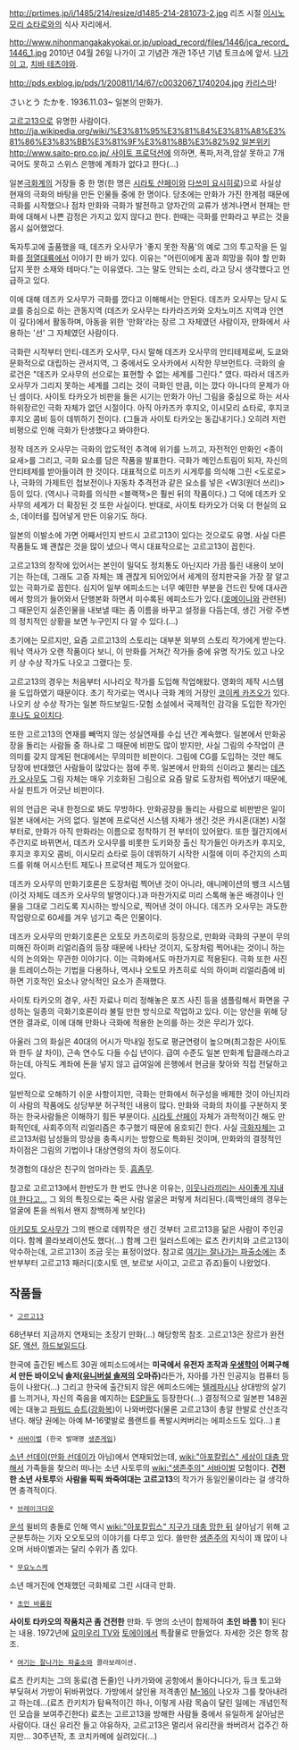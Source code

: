 http://prtimes.jp/i/1485/214/resize/d1485-214-281073-2.jpg
리즈 시절 [[이시노모리 쇼타로]]와의 식사 자리에서.

http://www.nihonmangakakyokai.or.jp/upload_record/files/1446/jca_record_1446_1.jpg
2010년 04월 26일 나가이 고 기념관 개관 1주년 기념 토크쇼에 앞서. [[나가이 고]], [[치바 테츠야]]와.

http://pds.exblog.jp/pds/1/200811/14/67/c0032067_1740204.jpg
[[카리스마]]!

さいとう たかを. 1936.11.03~ 일본의 만화가.

[[고르고13]]으로 유명한 사람이다. [[http://ja.wikipedia.org/wiki/%E3%81%95%E3%81%84%E3%81%A8%E3%81%86%E3%83%BB%E3%81%9F%E3%81%8B%E3%82%92 일본위키]] [[http://www.saito-pro.co.jp/ 사이토 프로덕션]]에 의하면, 폭파,저격,암살 못하고 7개 국어도 못하고 스위스 은행에 계좌가 없다고 한다(...)

일본[[극화]]계의 거장들 중 한 명(한 명은 [[시라토 산페이]]와 [[다쓰미 요시히로]])으로 사실상 현재의 극화의 바탕을 만든 인물들 중에 한 명이다. 당초에는 만화가 가진 한계점 때문에 극화를 시작했으나 점차 만화와 극화가 발전하고 양자간의 교류가 생겨나면서 현재는 만화에 대해서 나쁜 감정은 가지고 있지 않다고 한다. 한때는 극화를 만화라고 부르는 것을 몹시 싫어했었다.

독자투고에 출품했을 때, 데즈카 오사무가 '좋지 못한 작품'의 예로 그의 투고작을 든 일화를 [[정열대륙]]에서 이야기 한 바가 있다. 이유는 "어린이에게 꿈과 희망을 줘야 할 만화 답지 못한 소재와 테마다."는 이유였다. 그는 말도 안되는 소리, 라고 당시 생각했다고 언급하고 있다. 

이에 대해 데즈카 오사무가 극화를 깠다고 이해해서는 안된다. 데즈카 오사무는 당시 도쿄를 중심으로 하는 관동지역 (데즈카 오사무는 타카라즈카와 오차노미즈 지역과 인연이 깊다)에서 활동하며, 아동을 위한 '만화'라는 장르 그 자체였던 사람이자, 만화에서 사용하는 '선' 그 자체였던 사람이다. 

극화란 시작부터 안티-데즈카 오사무, 다시 말해 데즈카 오사무의 안티테제로써, 도쿄와 문화적으로 대립하는 관서지역, 그 중에서도 오사카에서 시작한 무브먼트다. 극화의 슬로건은 "데즈카 오사무의 선으로는 표현할 수 없는 세계를 그린다." 였다. 따라서 데즈카 오사무가 그리지 못하는 세계를 그리는 것이 극화인 만큼, 이는 깠다 아니다의 문제가 아닌 셈이다. 사이토 타카오가 비판을 들은 시기는 만화가 아닌 그림을 중심으로 하는 서사 하위장르인 극화 자체가 없던 시절이다. 아직 아카즈카 후지오, 이시모리 쇼타로, 후지코 후지오 콤비 등이 데뷔하기 전이다. (그들과 사이토 타카오는 동갑내기다.) 오히려 저런 비평으로 인해 극화가 탄생했다고 봐야한다.

정작 데즈카 오사무는 극화의 압도적인 추격에 위기를 느끼고, 자전적인 만화인 <종이 요새>를 그리고, 극화 요소를 담은 작품을 발표한다. 극화가 메인스트림이 되자, 자신의 안티테제를 받아들이려 한 것이다. 대표적으로 미즈키 시게루를 의식해 그린 <도로로>나, 극화의 가제트인 첩보전이나 자동차 추격전과 같은 요소를 넣은 <W3(원더 쓰리)> 등이 있다. (역시나 극화를 의식한 <블랙잭>은 훨씬 뒤의 작품이다.) 그 덕에 데즈카 오사무의 세계가 더 확장된 것 또한 사실이다. 반대로, 사이토 타카오가 더욱 더 현실의 요소, 데이터를 집어넣게 만든 이유기도 하다.

일본의 이발소에 가면 어째서인지 반드시 고르고13이 있다는 것으로도 유명. 사실 다른 작품들도 꽤 괜찮은 것을 많이 냈으나 역시 대표작으로는 고르고13이 꼽힌다.

고르고13의 창작에 있어서는 본인이 밀덕도 정치통도 아닌지라 가끔 틀린 내용이 보이기는 하는데, 그래도 고증 자체는 꽤 괜찮게 되어있어서 세계의 정치판국을 가장 잘 알고 있는 극화가로 꼽힌다. 심지어 일부 에피소드는 너무 예민한 부분을 건드린 탓에 대사관에서 항의가 들어와서 단행본화 하면서 미수록된 에피소드가 있다.([[호메이니]]와 관련된) 그 때문인지 실존인물을 내보낼 때는 좀 이름을 바꾸고 설정을 다듬는데, 생긴 거랑 주변의 정치적인 상황을 보면 누구인지 다 알 수 있다.(...)

초기에는 모르지만, 요즘 고르고13의 스토리는 대부분 외부의 스토리 작가에게 받는다. 워낙 역사가 오랜 작품이다 보니, 이 만화를 거쳐간 작가들 중에 유명 작가도 있고 나오키 상 수상 작가도 나오고 그랬다는 듯.

고르고13의 경우는 처음부터 시나리오 작가를 도입해 작업해왔다. 영화의 제작 시스템을 도입하였기 때문이다. 초기 작가로는 역시나 극화 계의 거장인 [[코이케 카즈오]]가 있다. 나오키 상 수상 작가는 일본 하드보일드-모험 소설에서 국제적인 감각을 도입한 작가인 [[후나도 요이치]]다. 

또한 고르고13의 연재를 빼먹지 않는 성실연재를 수십 년간 계속했다. 일본에서 만화공장을 돌리는 사람들 중 하나로 그 때문에 비판도 많이 받지만, 사실 그림의 수작업이 큰 의미를 갖지 않게된 현대에서는 무의미한 비판이다. 그림에 CG를 도입하는 것만 해도 당장에 반대했던 사람들이 많았다는 점에 주목. 일본에서 만화의 신이라고 불리는 [[데즈카 오사무]]도 그림 자체는 매우 기호화된 그림으로 요즘 말로 도장처럼 찍어냈기 때문에, 사실 핀트가 어긋난 비판이다.

위의 언급은 국내 한정으로 봐도 무방하다. 만화공장을 돌리는 사람으로 비판받은 일이 일본 내에서는 거의 없다. 일본에 프로덕션 시스템 자체가 생긴 것은 카시혼(대본) 시절부터로, 만화가 아직 만화라는 이름으로 정착하기 전 부터이 있어왔다. 또한 월간지에서 주간지로 바뀌면서, 데즈카 오사무를 비롯한 도키와장 출신 작가들인 아카즈카 후지오, 후지코 후지오 콤비, 이시모리 쇼타로 등이 데뷔하기 시작한 시절에 이미 주간지의 스피드를 위해 어시스턴트 제도나 프로덕션 제도가 있어왔다.

데즈카 오사무의 만화기호론은 도장처럼 찍어낸 것이 아니라, 애니메이션의 뱅크 시스템(이것 자체도 데즈카 오사무의 발명이다.)과 마찬가지로 미리 스톡해 놓은 배경이나 인물을 그대로 그리도록 지시하는 방식으로, 찍어낸 것이 아니다. 데즈카 오사무는 과도한 작업량으로 60세를 겨우 넘기고 죽은 인물이다.

데즈카 오사무의 만화기호론은 오토모 카츠히로의 등장으로, 만화와 극화의 구분이 무의미해진 하이퍼 리얼리즘의 등장 때문에 나타난 것이지, 도장처럼 찍어내는 것이니 하는 식의 논의와는 무관한 이야기다. 이는 극화에서도 마찬가지로 적용된다. 극화 또한 사진을 트레이스하는 기법을 다용하나, 역시나 오토모 카츠히로 식의 하이퍼 리얼리즘에 비하면 기호적인 요소나 양식적인 요소가 존재했다.

사이토 타카오의 경우, 사진 자료나 미리 정해놓은 포즈 사진 등을 샘플링해서 화면을 구성하는 일종의 극화기호론이라 불릴 만한 방식으로 작업하고 있다. 이는 양산을 위해 당연한 결과로, 이에 대해 만화나 극화에 적용한 논의를 하는 것은 무리가 있다.


아울러 그의 화실은 40대의 어시가 막내일 정도로 평균연령이 높으며(최고참은 사이토와 한두 살 차이), 근속 연수도 다들 수십 년이다. 급여 수준도 일본 만화계 탑클래스라고 하는데, 아직도 계좌에 돈을 넣지 않고 급여일에 은행에서 현금을 찾아와 직접 전달하고 있다.

일반적으로 오해하기 쉬운 사항이지만, 극화는 만화에서 허구성을 배제한 것이 아닌지라 이 사람의 작품에도 상당부분 허구적인 내용이 많다. 만화와 극화의 차이를 구분하지 못하는 한국사람들은 이해하기 힘든 부분이다. [[시라토 산페이]] 자체가 과학적이긴 해도 만화적인데, 사회주의적 리얼리즘은 추구했기 때문에 옹호되긴 한다. 사실 [[극화]]자체는 고르고13처럼 남성들의 망상을 충족시키는 방향으로 특화된 것이며, 만화와의 결정적인 차이점은 그림의 기법이나 대상연령의 차이 정도이다.

첫경험의 대상은 친구의 엄마라는 듯. [[흠좀무]].

참고로 고르고13에서 한반도가 한 번도 안나온 이유는, [http://gall.dcinside.com/game_classic/488152 이웃나라끼리는 사이좋게 지내야 한다고...] 그 외의 특징으로는 죽은 사람 얼굴은 퍼렇게 처리된다.(흑백인쇄의 경우는 얼굴에 톤을 씌워서 왠지 창백하게 보인다)

[[아키모토 오사무]]가 그의 팬으로 데뷔작은 생긴 것부터 고르고13을 닮은 사람이 주인공이다. 함께 콜라보레이션도 했다(...) 함께 그린 일러스트에는 료츠 칸키치와 고르고13이 악수하는데, 고르고13이 조금 웃는 표정이었다. 참고로 [[여기는 잘나가는 파출소]]에는 초반부부터 고르고13 패러디(호시토 덴, 보르보 사이고, 고르고 쥬죠)들이 나왔었다.
== 작품들 ==
 * [[고르고13]]
68년부터 지금까지 연재되는 초장기 만화(...) 해당항목 참조. 고르고13은 장르가 완전 [[SF]], [[액션]], [[하드보일드]]다. 

한국에 출간된 베스트 30권 에피소드에서는 '''미국에서 유전자 조작과 [[우생학]]이 어쩌구해서 만든 바이오닉 솔저([[유니버설 솔져]]의 오마쥬)'''라든가, 자아를 가진 인공지능 컴퓨터 등등이 나왔다(...) 그리고 한국에 출간되지 않은 에피소드에는 [[텔레파시]]나 상대방의 살기를 느끼거나, 자신의 죽음을 예지하는 [[ESP]]들도 등장한다(...) 결정적으로 일본판 148권에는 대놓고 [[파워드 슈트]]([[강화복]])이 나와버렸다(물론 고르고13이 총알 한발로 산산조각낸다. 해당 권에는 아예 M-16몇발로 플랜트를 폭발시켜버리는 에피소드도 있다...) [http://hikogo.egloos.com/1393476 #]

 * [[서바이벌]] (한국 발매명 [[생존게임]])
[[소년 선데이]]([[만화 선데이]]가 아님)에서 연재되었는데, [[wiki:"아포칼립스" 세상이 대충 망해서]] 가족들을 찾으러 떠나는 소년 사토루의 [[wiki:"생존주의" 서바이벌]] 모험이다. '''건전한 소년 사토루'''와 '''사람을 픽픽 쏴죽여대는 고르고13'''의 작가가 동일인물이라는 걸 생각하면 충격적이다. 

 * [[브레이크다운]]
[[운석]] 윌비의 충돌로 인해 역시 [[wiki:"아포칼립스" 지구가 대충 망한 뒤]] 살아남기 위해 고군분투하는 기자 오오토모의 이야기를 다루고 있다. 쓸만한 [[생존주의]] 지식이 꽤 많이 나오며 서바이벌과는 달리 수위가 좀 있다.

 * [[무요노스케]]
소년 매거진에 연재했던 극화체로 그린 시대극 만화.

 * [[초인 바롬원]]
'''사이토 타카오의 작품치곤 좀 건전한''' 만화. 두 명의 소년이 합체하여 '''초인 바롬 1'''이 된다는 내용.
1972년에 [[요미우리 TV]]와 [[토에이]]에서 특촬물로 만들었다. 자세한 것은 항목 참조.

 * [[여기는 잘나가는 파출소]]와 콜라보레이션.
료츠 칸키치는 그의 동료(겸 돈줄)인 나카가와에 공항에서 돌아다니다가, 듀크 토고와 부딪혀서 가방이 뒤바뀌었다. 가방에서 살인용 저격총인 [[M-16]]이 나오자 그를 찾아내려고 하는데...(료츠 칸키치가 탐욕적이긴 하나, 이렇게 사람 목숨이 달린 일에는 개념인적인 모습을 보여주긴한다) 료츠는 고르고13을 방해한 사람들 중에서 유일하게 살아남은 사람이다. 대신 유리잔 들고 야유하자, 고르고13은 멀리서 유리잔을 쏴버려서 겁주긴 하지만... 30주년작, 초 코치카메에 실려있다(...)
